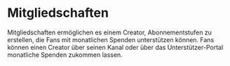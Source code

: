 # Mitgliedschaften

Mitgliedschaften ermöglichen es einem Creator, Abonnementstufen zu erstellen, die Fans mit monatlichen Spenden unterstützen können. Fans können einen Creator über seinen Kanal oder über das Unterstützer-Portal monatliche Spenden zukommen lassen. 

<CategoryCards/>
